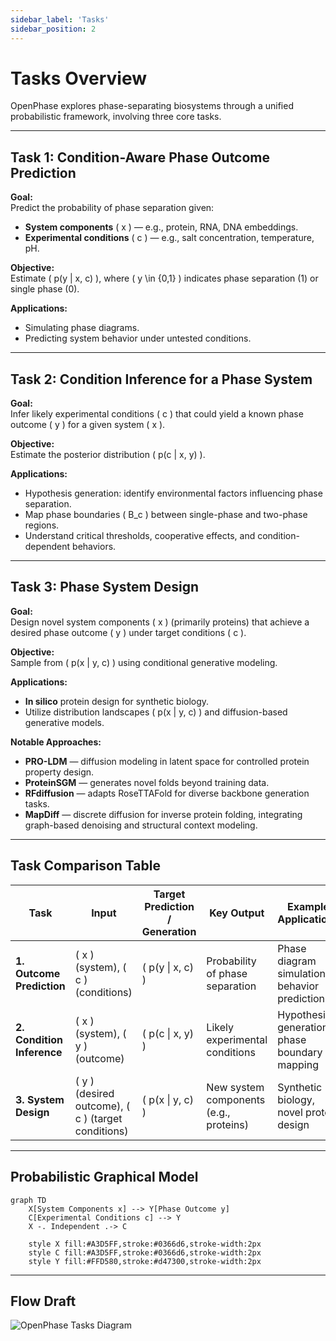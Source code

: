 ```yaml
---
sidebar_label: 'Tasks'
sidebar_position: 2
---
```


# Tasks Overview

OpenPhase explores phase-separating biosystems through a unified probabilistic framework, involving three core tasks.

---

## Task 1: Condition-Aware Phase Outcome Prediction

**Goal:**  
Predict the probability of phase separation given:
- **System components** \( x \) — e.g., protein, RNA, DNA embeddings.
- **Experimental conditions** \( c \) — e.g., salt concentration, temperature, pH.

**Objective:**  
Estimate \( p(y \| x, c) \), where \( y \in \{0,1\} \) indicates phase separation (1) or single phase (0).

**Applications:**  
- Simulating phase diagrams.
- Predicting system behavior under untested conditions.

---

## Task 2: Condition Inference for a Phase System

**Goal:**  
Infer likely experimental conditions \( c \) that could yield a known phase outcome \( y \) for a given system \( x \).

**Objective:**  
Estimate the posterior distribution \( p(c \| x, y) \).

**Applications:**  
- Hypothesis generation: identify environmental factors influencing phase separation.
- Map phase boundaries \( B_c \) between single-phase and two-phase regions.
- Understand critical thresholds, cooperative effects, and condition-dependent behaviors.

---

## Task 3: Phase System Design

**Goal:**  
Design novel system components \( x \) (primarily proteins) that achieve a desired phase outcome \( y \) under target conditions \( c \).

**Objective:**  
Sample from \( p(x \| y, c) \) using conditional generative modeling.

**Applications:**  
- **In silico** protein design for synthetic biology.
- Utilize distribution landscapes \( p(x \| y, c) \) and diffusion-based generative models.

**Notable Approaches:**
- **PRO-LDM** — diffusion modeling in latent space for controlled protein property design.
- **ProteinSGM** — generates novel folds beyond training data.
- **RFdiffusion** — adapts RoseTTAFold for diverse backbone generation tasks.
- **MapDiff** — discrete diffusion for inverse protein folding, integrating graph-based denoising and structural context modeling.

---

## Task Comparison Table

| Task | Input | Target Prediction / Generation | Key Output | Example Applications |
|------|-------|--------------------------------|------------|----------------------|
| **1. Outcome Prediction** | \( x \) (system), \( c \) (conditions) | \( p(y \| x, c) \) | Probability of phase separation | Phase diagram simulation, behavior prediction |
| **2. Condition Inference** | \( x \) (system), \( y \) (outcome) | \( p(c \| x, y) \) | Likely experimental conditions | Hypothesis generation, phase boundary mapping |
| **3. System Design** | \( y \) (desired outcome), \( c \) (target conditions) | \( p(x \| y, c) \) | New system components (e.g., proteins) | Synthetic biology, novel protein design |

---

## Probabilistic Graphical Model

```mermaid
graph TD
    X[System Components x] --> Y[Phase Outcome y]
    C[Experimental Conditions c] --> Y
    X -. Independent .-> C

    style X fill:#A3D5FF,stroke:#0366d6,stroke-width:2px
    style C fill:#A3D5FF,stroke:#0366d6,stroke-width:2px
    style Y fill:#FFD580,stroke:#d47300,stroke-width:2px
```
---

## Flow Draft

![OpenPhase Tasks Diagram](/img/A_flowchart_diagram_illustrates_three_tasks_relate.png)
